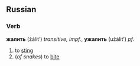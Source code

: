 ==Russian==
===Verb===
'''жалить''' (žálit’) ''transitive, impf.'', '''ужалить''' (užálit’) ''pf.''

# to [[sting]]
#(''of snakes'') to [[bite]]